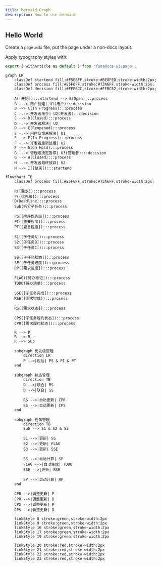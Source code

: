 ```yaml
---
title: Mermaid Graph
description: How to use mermaid
---
```


## Hello World

Create a `page.mdx` file, put the page under a non-docs layout.

Apply typography styles with:

```jsx
export { withArticle as default } from 'fumadocs-ui/page';
```

```mermaid
graph LR
    classDef startend fill:#F5EBFF,stroke:#BE8FED,stroke-width:2px;
    classDef process fill:#E5F6FF,stroke:#73A6FF,stroke-width:2px;
    classDef decision fill:#FFF6CC,stroke:#FFBC52,stroke-width:2px;
    
    A([开始]):::startend --> B(Open):::process
    B -.->|用户创建| U1(用户):::decision
    B --> C(In Progress):::process
    C -.->|开发者接手| U2(开发者):::decision
    C --> D(Closed):::process
    D -.->|开发者解决| U2
    D --> E(Reopened):::process
    E -.->|用户反馈未解决| U1
    E --> F(In Progress):::process
    F -.->|开发者重新处理| U2
    F --> G(On Hold):::process
    G -.->|管理者决定暂停| U3(管理者):::decision
    G --> H(Closed):::process
    H -.->|开发者最终放弃| U2
    H --> I([结束]):::startend       
``` 


```mermaid
flowchart TB
    classDef process fill:#E5F6FF,stroke:#73A6FF,stroke-width:2px;
    
    R([需求]):::process
    P([优先级]):::process
    D(Deadline):::process
    Sub(拆分子任务):::process
    
    PS([排序优先级]):::process
    PI([重要程度]):::process
    PT([紧急程度]):::process
    
    S1([子任务A]):::process
    S2([子任务B]):::process
    S3([子任务C]):::process
    
    SS([子任务状态]):::process
    SP([子任务进度]):::process
    RP([需求进度]):::process
    
    FLAG([待办标记]):::process
    TODO(待办清单):::process
    
    SSE([子任务完成]):::process
    RSE([需求完成]):::process
    
    RS([需求状态]):::process
    
    CPS([子任务履约状态]):::process
    CPR([需求履约状态]):::process
    
    R --> P
    R --> D
    R --> Sub
    
    subgraph 优先级管理
        direction LR
        P -->|粗估| PS & PI & PT
    end
    
    subgraph 状态管理
        direction TB
        D -->|联合| RS
        D -->|联合| SS
        
        RS -->|自动更新| CPR
        SS -->|自动更新| CPS
    end
    
    subgraph 任务管理
        direction TB
        Sub --> S1 & S2 & S3
        
        S1 -->|更新| SS
        S2 -->|更新| FLAG
        S3 -->|更新| SSE
        
        SS -->|自动计算| SP
        FLAG -->|自动生成| TODO
        SSE -->|更新| RSE
        
        SP -->|自动计算| RP
    end
    
    CPR -->|调整更新| P
    CPR -->|调整更新| D
    CPS -->|调整更新| P
    CPS -->|调整更新| D
    
    linkStyle 8 stroke:green,stroke-width:2px
    linkStyle 9 stroke:green,stroke-width:2px
    linkStyle 16 stroke:green,stroke-width:2px
    linkStyle 17 stroke:green,stroke-width:2px
    linkStyle 19 stroke:green,stroke-width:2px

    linkStyle 20 stroke:red,stroke-width:2px
    linkStyle 21 stroke:red,stroke-width:2px
    linkStyle 22 stroke:red,stroke-width:2px
    linkStyle 23 stroke:red,stroke-width:2px

```

